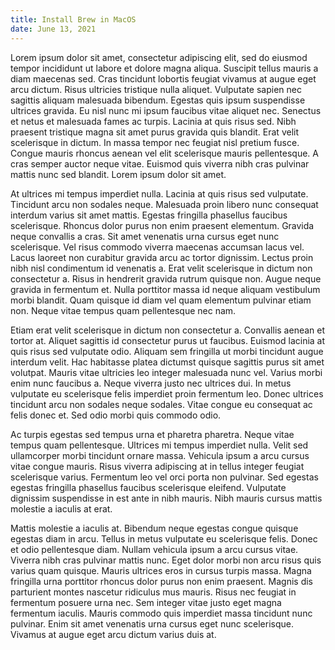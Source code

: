 ```yaml
---
title: Install Brew in MacOS
date: June 13, 2021
---
```


Lorem ipsum dolor sit amet, consectetur adipiscing elit, sed do eiusmod tempor incididunt ut labore et dolore magna aliqua. Suscipit tellus mauris a diam maecenas sed. Cras tincidunt lobortis feugiat vivamus at augue eget arcu dictum. Risus ultricies tristique nulla aliquet. Vulputate sapien nec sagittis aliquam malesuada bibendum. Egestas quis ipsum suspendisse ultrices gravida. Eu nisl nunc mi ipsum faucibus vitae aliquet nec. Senectus et netus et malesuada fames ac turpis. Lacinia at quis risus sed. Nibh praesent tristique magna sit amet purus gravida quis blandit. Erat velit scelerisque in dictum. In massa tempor nec feugiat nisl pretium fusce. Congue mauris rhoncus aenean vel elit scelerisque mauris pellentesque. A cras semper auctor neque vitae. Euismod quis viverra nibh cras pulvinar mattis nunc sed blandit. Lorem ipsum dolor sit amet.

At ultrices mi tempus imperdiet nulla. Lacinia at quis risus sed vulputate. Tincidunt arcu non sodales neque. Malesuada proin libero nunc consequat interdum varius sit amet mattis. Egestas fringilla phasellus faucibus scelerisque. Rhoncus dolor purus non enim praesent elementum. Gravida neque convallis a cras. Sit amet venenatis urna cursus eget nunc scelerisque. Vel risus commodo viverra maecenas accumsan lacus vel. Lacus laoreet non curabitur gravida arcu ac tortor dignissim. Lectus proin nibh nisl condimentum id venenatis a. Erat velit scelerisque in dictum non consectetur a. Risus in hendrerit gravida rutrum quisque non. Augue neque gravida in fermentum et. Nulla porttitor massa id neque aliquam vestibulum morbi blandit. Quam quisque id diam vel quam elementum pulvinar etiam non. Neque vitae tempus quam pellentesque nec nam.

Etiam erat velit scelerisque in dictum non consectetur a. Convallis aenean et tortor at. Aliquet sagittis id consectetur purus ut faucibus. Euismod lacinia at quis risus sed vulputate odio. Aliquam sem fringilla ut morbi tincidunt augue interdum velit. Hac habitasse platea dictumst quisque sagittis purus sit amet volutpat. Mauris vitae ultricies leo integer malesuada nunc vel. Varius morbi enim nunc faucibus a. Neque viverra justo nec ultrices dui. In metus vulputate eu scelerisque felis imperdiet proin fermentum leo. Donec ultrices tincidunt arcu non sodales neque sodales. Vitae congue eu consequat ac felis donec et. Sed odio morbi quis commodo odio.

Ac turpis egestas sed tempus urna et pharetra pharetra. Neque vitae tempus quam pellentesque. Ultrices mi tempus imperdiet nulla. Velit sed ullamcorper morbi tincidunt ornare massa. Vehicula ipsum a arcu cursus vitae congue mauris. Risus viverra adipiscing at in tellus integer feugiat scelerisque varius. Fermentum leo vel orci porta non pulvinar. Sed egestas egestas fringilla phasellus faucibus scelerisque eleifend. Vulputate dignissim suspendisse in est ante in nibh mauris. Nibh mauris cursus mattis molestie a iaculis at erat.

Mattis molestie a iaculis at. Bibendum neque egestas congue quisque egestas diam in arcu. Tellus in metus vulputate eu scelerisque felis. Donec et odio pellentesque diam. Nullam vehicula ipsum a arcu cursus vitae. Viverra nibh cras pulvinar mattis nunc. Eget dolor morbi non arcu risus quis varius quam quisque. Mauris ultrices eros in cursus turpis massa. Magna fringilla urna porttitor rhoncus dolor purus non enim praesent. Magnis dis parturient montes nascetur ridiculus mus mauris. Risus nec feugiat in fermentum posuere urna nec. Sem integer vitae justo eget magna fermentum iaculis. Mauris commodo quis imperdiet massa tincidunt nunc pulvinar. Enim sit amet venenatis urna cursus eget nunc scelerisque. Vivamus at augue eget arcu dictum varius duis at.